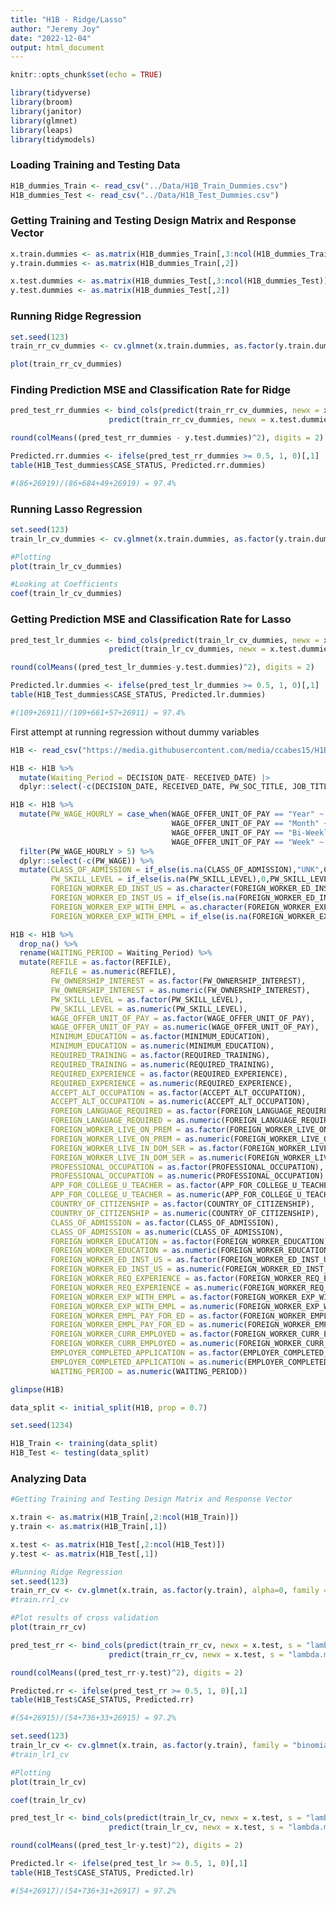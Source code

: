 ```yaml
---
title: "H1B - Ridge/Lasso"
author: "Jeremy Joy"
date: "2022-12-04"
output: html_document
---
```


```r
knitr::opts_chunk$set(echo = TRUE)
```

```r
library(tidyverse)
library(broom)
library(janitor)
library(glmnet)
library(leaps)
library(tidymodels)
```

### Loading Training and Testing Data

```r
H1B_dummies_Train <- read_csv("../Data/H1B_Train_Dummies.csv")
H1B_dummies_Test <- read_csv("../Data/H1B_Test_Dummies.csv")
```

### Getting Training and Testing Design Matrix and Response Vector

```r
x.train.dummies <- as.matrix(H1B_dummies_Train[,3:ncol(H1B_dummies_Train)])
y.train.dummies <- as.matrix(H1B_dummies_Train[,2])

x.test.dummies <- as.matrix(H1B_dummies_Test[,3:ncol(H1B_dummies_Test)])
y.test.dummies <- as.matrix(H1B_dummies_Test[,2])

```

### Running Ridge Regression

```r
set.seed(123)
train_rr_cv_dummies <- cv.glmnet(x.train.dummies, as.factor(y.train.dummies), alpha=0, family = "binomial")

plot(train_rr_cv_dummies)
```

### Finding Prediction MSE and Classification Rate for Ridge

```r
pred_test_rr_dummies <- bind_cols(predict(train_rr_cv_dummies, newx = x.test.dummies, s = "lambda.1se", type="response"),
                      predict(train_rr_cv_dummies, newx = x.test.dummies, s = "lambda.min", type="response"))

round(colMeans((pred_test_rr_dummies - y.test.dummies)^2), digits = 2)

Predicted.rr.dummies <- ifelse(pred_test_rr_dummies >= 0.5, 1, 0)[,1]
table(H1B_Test_dummies$CASE_STATUS, Predicted.rr.dummies)

#(86+26919)/(86+684+49+26919) = 97.4%
```

### Running Lasso Regression

```r
set.seed(123)
train_lr_cv_dummies <- cv.glmnet(x.train.dummies, as.factor(y.train.dummies), family = "binomial")

#Plotting
plot(train_lr_cv_dummies)

#Looking at Coefficients
coef(train_lr_cv_dummies)
```

### Getting Prediction MSE and Classification Rate for Lasso

```r
pred_test_lr_dummies <- bind_cols(predict(train_lr_cv_dummies, newx = x.test.dummies, s = "lambda.1se", type="response"),
                      predict(train_lr_cv_dummies, newx = x.test.dummies, s = "lambda.min", type="response"))

round(colMeans((pred_test_lr_dummies-y.test.dummies)^2), digits = 2)

Predicted.lr.dummies <- ifelse(pred_test_lr_dummies >= 0.5, 1, 0)[,1]
table(H1B_Test_dummies$CASE_STATUS, Predicted.lr.dummies)

#(109+26911)/(109+661+57+26911) = 97.4%
```

############################################################################

First attempt at running regression without dummy variables

```r
H1B <- read_csv("https://media.githubusercontent.com/media/ccabes15/H1B_Project_ML/main/Data/H1B_Initial_Tidy.csv")

H1B <- H1B %>% 
  mutate(Waiting_Period = DECISION_DATE- RECEIVED_DATE) |> 
  dplyr::select(-c(DECISION_DATE, RECEIVED_DATE, PW_SOC_TITLE, JOB_TITLE, EMPLOYER_NAME, EMPLOYER_CITY, EMPLOYER_STATE_PROVINCE, wAGE_OFFER_AVG, WORKSITE_CITY, WORKSITE_STATE, JOB_TITLE, ACCEPT_FOREIGN_EDUCATION, FOREIGN_WORKER_BIRTH_COUNTRY, FOREIGN_WORKER_INFO_MAJOR, FOREIGN_WORKER_YRS_ED_COMP, FOREIGN_WORKER_ED_INST_COUNTRY, FOREIGN_WORKER_ALT_ED_EXP, FOREIGN_WORKER_ALT_OCC_EXP, OFFERED_TO_APPL_FOREIGN_WORKER))

H1B <- H1B %>% 
  mutate(PW_WAGE_HOURLY = case_when(WAGE_OFFER_UNIT_OF_PAY == "Year" ~ PW_WAGE/2080,
                                    WAGE_OFFER_UNIT_OF_PAY == "Month" ~ PW_WAGE/160,
                                    WAGE_OFFER_UNIT_OF_PAY == "Bi-Weekly" ~ PW_WAGE/80,
                                    WAGE_OFFER_UNIT_OF_PAY == "Week" ~ PW_WAGE/40)) %>% 
  filter(PW_WAGE_HOURLY > 5) %>% 
  dplyr::select(-c(PW_WAGE)) %>% 
  mutate(CLASS_OF_ADMISSION = if_else(is.na(CLASS_OF_ADMISSION),"UNK",CLASS_OF_ADMISSION),
         PW_SKILL_LEVEL = if_else(is.na(PW_SKILL_LEVEL),0,PW_SKILL_LEVEL),
         FOREIGN_WORKER_ED_INST_US = as.character(FOREIGN_WORKER_ED_INST_US),
         FOREIGN_WORKER_ED_INST_US = if_else(is.na(FOREIGN_WORKER_ED_INST_US), "UNK", FOREIGN_WORKER_ED_INST_US),
         FOREIGN_WORKER_EXP_WITH_EMPL = as.character(FOREIGN_WORKER_EXP_WITH_EMPL),
         FOREIGN_WORKER_EXP_WITH_EMPL = if_else(is.na(FOREIGN_WORKER_EXP_WITH_EMPL), "UNK", FOREIGN_WORKER_EXP_WITH_EMPL))

H1B <- H1B %>% 
  drop_na() %>% 
  rename(WAITING_PERIOD = Waiting_Period) %>%
  mutate(REFILE = as.factor(REFILE),
         REFILE = as.numeric(REFILE),
         FW_OWNERSHIP_INTEREST = as.factor(FW_OWNERSHIP_INTEREST),
         FW_OWNERSHIP_INTEREST = as.numeric(FW_OWNERSHIP_INTEREST),
         PW_SKILL_LEVEL = as.factor(PW_SKILL_LEVEL),
         PW_SKILL_LEVEL = as.numeric(PW_SKILL_LEVEL),
         WAGE_OFFER_UNIT_OF_PAY = as.factor(WAGE_OFFER_UNIT_OF_PAY),
         WAGE_OFFER_UNIT_OF_PAY = as.numeric(WAGE_OFFER_UNIT_OF_PAY),
         MINIMUM_EDUCATION = as.factor(MINIMUM_EDUCATION),
         MINIMUM_EDUCATION = as.numeric(MINIMUM_EDUCATION),
         REQUIRED_TRAINING = as.factor(REQUIRED_TRAINING),
         REQUIRED_TRAINING = as.numeric(REQUIRED_TRAINING),
         REQUIRED_EXPERIENCE = as.factor(REQUIRED_EXPERIENCE),
         REQUIRED_EXPERIENCE = as.numeric(REQUIRED_EXPERIENCE),
         ACCEPT_ALT_OCCUPATION = as.factor(ACCEPT_ALT_OCCUPATION),
         ACCEPT_ALT_OCCUPATION = as.numeric(ACCEPT_ALT_OCCUPATION),
         FOREIGN_LANGUAGE_REQUIRED = as.factor(FOREIGN_LANGUAGE_REQUIRED),
         FOREIGN_LANGUAGE_REQUIRED = as.numeric(FOREIGN_LANGUAGE_REQUIRED),
         FOREIGN_WORKER_LIVE_ON_PREM = as.factor(FOREIGN_WORKER_LIVE_ON_PREM),
         FOREIGN_WORKER_LIVE_ON_PREM = as.numeric(FOREIGN_WORKER_LIVE_ON_PREM),
         FOREIGN_WORKER_LIVE_IN_DOM_SER = as.factor(FOREIGN_WORKER_LIVE_IN_DOM_SER),
         FOREIGN_WORKER_LIVE_IN_DOM_SER = as.numeric(FOREIGN_WORKER_LIVE_IN_DOM_SER),
         PROFESSIONAL_OCCUPATION = as.factor(PROFESSIONAL_OCCUPATION),
         PROFESSIONAL_OCCUPATION = as.numeric(PROFESSIONAL_OCCUPATION),
         APP_FOR_COLLEGE_U_TEACHER = as.factor(APP_FOR_COLLEGE_U_TEACHER),
         APP_FOR_COLLEGE_U_TEACHER = as.numeric(APP_FOR_COLLEGE_U_TEACHER),
         COUNTRY_OF_CITIZENSHIP = as.factor(COUNTRY_OF_CITIZENSHIP),
         COUNTRY_OF_CITIZENSHIP = as.numeric(COUNTRY_OF_CITIZENSHIP),
         CLASS_OF_ADMISSION = as.factor(CLASS_OF_ADMISSION),
         CLASS_OF_ADMISSION = as.numeric(CLASS_OF_ADMISSION),
         FOREIGN_WORKER_EDUCATION = as.factor(FOREIGN_WORKER_EDUCATION),
         FOREIGN_WORKER_EDUCATION = as.numeric(FOREIGN_WORKER_EDUCATION),
         FOREIGN_WORKER_ED_INST_US = as.factor(FOREIGN_WORKER_ED_INST_US),
         FOREIGN_WORKER_ED_INST_US = as.numeric(FOREIGN_WORKER_ED_INST_US),
         FOREIGN_WORKER_REQ_EXPERIENCE = as.factor(FOREIGN_WORKER_REQ_EXPERIENCE),
         FOREIGN_WORKER_REQ_EXPERIENCE = as.numeric(FOREIGN_WORKER_REQ_EXPERIENCE),
         FOREIGN_WORKER_EXP_WITH_EMPL = as.factor(FOREIGN_WORKER_EXP_WITH_EMPL),
         FOREIGN_WORKER_EXP_WITH_EMPL = as.numeric(FOREIGN_WORKER_EXP_WITH_EMPL),
         FOREIGN_WORKER_EMPL_PAY_FOR_ED = as.factor(FOREIGN_WORKER_EMPL_PAY_FOR_ED),
         FOREIGN_WORKER_EMPL_PAY_FOR_ED = as.numeric(FOREIGN_WORKER_EMPL_PAY_FOR_ED),
         FOREIGN_WORKER_CURR_EMPLOYED = as.factor(FOREIGN_WORKER_CURR_EMPLOYED),
         FOREIGN_WORKER_CURR_EMPLOYED = as.numeric(FOREIGN_WORKER_CURR_EMPLOYED),
         EMPLOYER_COMPLETED_APPLICATION = as.factor(EMPLOYER_COMPLETED_APPLICATION),
         EMPLOYER_COMPLETED_APPLICATION = as.numeric(EMPLOYER_COMPLETED_APPLICATION),
         WAITING_PERIOD = as.numeric(WAITING_PERIOD)) 

glimpse(H1B)
```

```r
data_split <- initial_split(H1B, prop = 0.7)

set.seed(1234)

H1B_Train <- training(data_split)
H1B_Test <- testing(data_split)

```

### Analyzing Data

```r
#Getting Training and Testing Design Matrix and Response Vector

x.train <- as.matrix(H1B_Train[,2:ncol(H1B_Train)])
y.train <- as.matrix(H1B_Train[,1])

x.test <- as.matrix(H1B_Test[,2:ncol(H1B_Test)])
y.test <- as.matrix(H1B_Test[,1])

```

```r
#Running Ridge Regression
set.seed(123)
train_rr_cv <- cv.glmnet(x.train, as.factor(y.train), alpha=0, family = "binomial")
#train.rr1_cv

#Plot results of cross validation
plot(train_rr_cv)
```

```r
pred_test_rr <- bind_cols(predict(train_rr_cv, newx = x.test, s = "lambda.1se", type="response"),
                      predict(train_rr_cv, newx = x.test, s = "lambda.min", type="response"))

round(colMeans((pred_test_rr-y.test)^2), digits = 2)

Predicted.rr <- ifelse(pred_test_rr >= 0.5, 1, 0)[,1]
table(H1B_Test$CASE_STATUS, Predicted.rr)

#(54+26915)/(54+736+33+26915) = 97.2%
```


```r
set.seed(123)
train_lr_cv <- cv.glmnet(x.train, as.factor(y.train), family = "binomial")
#train_lr1_cv

#Plotting
plot(train_lr_cv)

coef(train_lr_cv)
```

```r
pred_test_lr <- bind_cols(predict(train_lr_cv, newx = x.test, s = "lambda.1se", type="response"),
                      predict(train_lr_cv, newx = x.test, s = "lambda.min", type="response"))

round(colMeans((pred_test_lr-y.test)^2), digits = 2)

Predicted.lr <- ifelse(pred_test_lr >= 0.5, 1, 0)[,1]
table(H1B_Test$CASE_STATUS, Predicted.lr)

#(54+26917)/(54+736+31+26917) = 97.2%
```